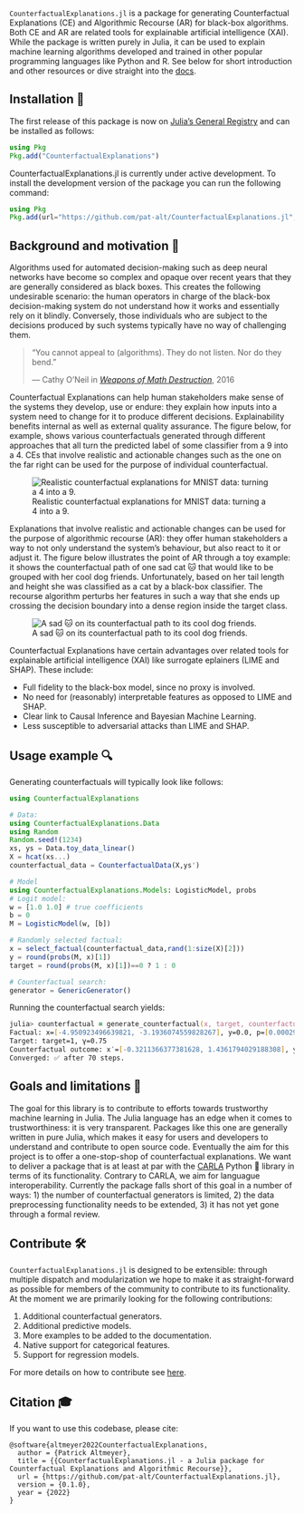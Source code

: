`CounterfactualExplanations.jl` is a package for generating Counterfactual Explanations (CE) and Algorithmic Recourse (AR) for black-box algorithms. Both CE and AR are related tools for explainable artificial intelligence (XAI). While the package is written purely in Julia, it can be used to explain machine learning algorithms developed and trained in other popular programming languages like Python and R. See below for short introduction and other resources or dive straight into the [docs](https://pat-alt.github.io/CounterfactualExplanations.jl/dev).

## Installation 🚩

The first release of this package is now on [Julia's General Registry](https://github.com/JuliaRegistries/General) and can be installed as follows:

```julia
using Pkg
Pkg.add("CounterfactualExplanations")
```

CounterfactualExplanations.jl is currently under active development. To install the development version of the package you can run the following command:

```julia
using Pkg
Pkg.add(url="https://github.com/pat-alt/CounterfactualExplanations.jl", rev="dev")
```

## Background and motivation 🔮

Algorithms used for automated decision-making such as deep neural networks have become so complex and opaque over recent years that they are generally considered as black boxes. This creates the following undesirable scenario: the human operators in charge of the black-box decision-making system do not understand how it works and essentially rely on it blindly. Conversely, those individuals who are subject to the decisions produced by such systems typically have no way of challenging them.  

> “You cannot appeal to (algorithms). They do not listen. Nor do they bend.”
>
> — Cathy O'Neil in [*Weapons of Math Destruction*](https://en.wikipedia.org/wiki/Weapons_of_Math_Destruction), 2016

Counterfactual Explanations can help human stakeholders make sense of the systems they develop, use or endure: they explain how inputs into a system need to change for it to produce different decisions. Explainability benefits internal as well as external quality assurance. The figure below, for example, shows various counterfactuals generated through different approaches that all turn the predicted label of some classifier from a 9 into a 4. CEs that involve realistic and actionable changes such as the one on the far right can be used for the purpose of individual counterfactual.



![Realistic counterfactual explanations for MNIST data: turning a 4 into a 9.](https://raw.githubusercontent.com/pat-alt/CounterfactualExplanations.jl/main/docs/src/examples/image/www/MNIST_9to4.png)

Explanations that involve realistic and actionable changes can be used for the purpose of algorithmic recourse (AR): they offer human stakeholders a way to not only understand the system's behaviour, but also react to it or adjust it. The figure below illustrates the point of AR through a toy example: it shows the counterfactual path of one sad cat 🐱 that would like to be grouped with her cool dog friends. Unfortunately, based on her tail length and height she was classified as a cat by a black-box classifier. The recourse algorithm perturbs her features in such a way that she ends up crossing the decision boundary into a dense region inside the target class.

![A sad 🐱 on its counterfactual path to its cool dog friends.](https://raw.githubusercontent.com/pat-alt/CounterfactualExplanations.jl/main/docs/src/www/recourse_laplace.gif)

Counterfactual Explanations have certain advantages over related tools for explainable artificial intelligence (XAI) like surrogate eplainers (LIME and SHAP). These include:

- Full fidelity to the black-box model, since no proxy is involved. 
- No need for (reasonably) interpretable features as opposed to LIME and SHAP.
- Clear link to Causal Inference and Bayesian Machine Learning.
- Less susceptible to adversarial attacks than LIME and SHAP.

## Usage example 🔍

Generating counterfactuals will typically look like follows:

```julia
using CounterfactualExplanations

# Data:
using CounterfactualExplanations.Data
using Random
Random.seed!(1234)
xs, ys = Data.toy_data_linear()
X = hcat(xs...)
counterfactual_data = CounterfactualData(X,ys')

# Model
using CounterfactualExplanations.Models: LogisticModel, probs 
# Logit model:
w = [1.0 1.0] # true coefficients
b = 0
M = LogisticModel(w, [b])

# Randomly selected factual:
x = select_factual(counterfactual_data,rand(1:size(X)[2]))
y = round(probs(M, x)[1])
target = round(probs(M, x)[1])==0 ? 1 : 0 

# Counterfactual search:
generator = GenericGenerator()
```

Running the counterfactual search yields:

```zsh
julia> counterfactual = generate_counterfactual(x, target, counterfactual_data, M, generator)
Factual: x=[-4.950923496639821, -3.1936074559828267], y=0.0, p=[0.0002902345324396253]
Target: target=1, γ=0.75
Counterfactual outcome: x′=[-0.3211366377381628, 1.4361794029188308], y′=1.0, p′=[0.7530680429735285]
Converged: ✅ after 70 steps.
```

## Goals and limitations 🎯

The goal for this library is to contribute to efforts towards trustworthy machine learning in Julia. The Julia language has an edge when it comes to trustworthiness: it is very transparent. Packages like this one are generally written in pure Julia, which makes it easy for users and developers to understand and contribute to open source code. Eventually the aim for this project is to offer a one-stop-shop of counterfactual explanations. We want to deliver a package that is at least at par with the [CARLA](https://github.com/carla-recourse/CARLA) Python 🐍 library in terms of its functionality. Contrary to CARLA, we aim for languague interoperability. Currently the package falls short of this goal in a number of ways: 1) the number of counterfactual generators is limited, 2) the data preprocessing functionality needs to be extended, 3) it has not yet gone through a formal review.

## Contribute 🛠

`CounterfactualExplanations.jl` is designed to be extensible: through multiple dispatch and modularization we hope to make it as straight-forward as possible for members of the community to contribute to its functionality. At the moment we are primarily looking for the following contributions:

1. Additional counterfactual generators.
2. Additional predictive models.
3. More examples to be added to the documentation.
4. Native support for categorical features.
5. Support for regression models.

For more details on how to contribute see [here](https://www.paltmeyer.com/CounterfactualExplanations.jl/dev/contributing/).

## Citation 🎓

If you want to use this codebase, please cite:

```
@software{altmeyer2022CounterfactualExplanations,
  author = {Patrick Altmeyer},
  title = {{CounterfactualExplanations.jl - a Julia package for Counterfactual Explanations and Algorithmic Recourse}},
  url = {https://github.com/pat-alt/CounterfactualExplanations.jl},
  version = {0.1.0},
  year = {2022}
}
```

